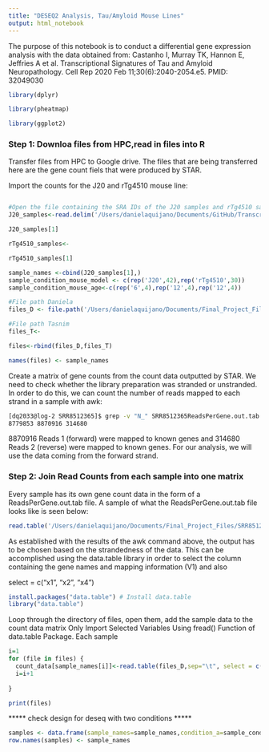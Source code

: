 ```yaml
---
title: "DESEQ2 Analysis, Tau/Amyloid Mouse Lines"
output: html_notebook
---
```


The purpose of this notebook is to conduct a differential gene expression analysis with the data obtained from:
Castanho I, Murray TK, Hannon E, Jeffries A et al. Transcriptional Signatures of Tau and Amyloid Neuropathology. Cell Rep 2020 Feb 11;30(6):2040-2054.e5. PMID: 32049030

```r

library(dplyr)

library(pheatmap)

library(ggplot2)
```



### Step 1: Downloa files from HPC,read in files into R

Transfer files from HPC to Google drive. The files that are being transferred here are the gene count fiels that were produced by STAR. 

Import the counts for the J20 and rTg4510 mouse line:


```r

```

```r
#Open the file containing the SRA IDs of the J20 samples and rTg4510 samples
J20_samples<-read.delim('/Users/danielaquijano/Documents/GitHub/Transcriptomics-Final-Project-/Data_Retrieval/SRR_Acc_List_J20_6m_12m.txt',header=FALSE)

```

```r
J20_samples[1]
```


```r
rTg4510_samples<-
```

```r
rTg4510_samples[1]
```

```r

sample_names <-cbind(J20_samples[1],)
sample_condition_mouse_model <- c(rep('J20',42),rep('rTg4510',30))
sample_condition_mouse_age<-c(rep('6',4),rep('12',4),rep('12',4))
```

```r
#File path Daniela
files_D <- file.path('/Users/danielaquijano/Documents/Final_Project_Files',paste(sample_names,"ReadsPerGene.out.tab",sep=""))
```

```r
#File path Tasnim
files_T<-

```

```r
files<-rbind(files_D,files_T)
```

```r
names(files) <- sample_names
```


Create a matrix of gene counts from the count data outputted by STAR. We need to check whether the library preparation was stranded or unstranded. In order to do this, we can count the number of reads mapped to each strand in a sample with awk:

```bash
[dq2033@log-2 SRR8512365]$ grep -v "N_" SRR8512365ReadsPerGene.out.tab | awk '{unst+=$2;forw+=$3;rev+=$4}END{print unst,forw,rev}'
8779853 8870916 314680
```
8870916 Reads 1 (forward) were mapped to known genes and  314680 Reads 2 (reverse) were mapped to known genes. For our analysis, we will use the data coming from the forward strand. 


### Step 2: Join Read Counts from each sample into one matrix

Every sample has its own gene count data in the form of a ReadsPerGene.out.tab file. A sample of what the ReadsPerGene.out.tab file looks like is seen below:

```r
read.table('/Users/danielaquijano/Documents/Final_Project_Files/SRR8512351ReadsPerGene.out.tab',sep="\t")
```
As established with the results of the awk command above, the output has to be chosen based on the strandedness of the data. This can be accomplished using the data.table library in order to select the column containing the gene names and mapping information (V1) and also

 select = c("x1", "x2", "x4")

```r
install.packages("data.table") # Install data.table
library("data.table")    
```

Loop through the directory of files, open them, add the sample data to the count data matrix
Only Import Selected Variables Using fread() Function of data.table Package. Each sample 
```r
i=1
for (file in files) {
  count_data[sample_names[i]]<-read.table(files_D,sep="\t", select = c("x1", "x2", "x4"))
  i=i+1
  
}
```

```r
print(files)
```

***** check design for deseq with two conditions *****
```r

samples <- data.frame(sample_names=sample_names,condition_a=sample_condition_mouse_model, condition_b=sample_condition_mouse_age)
row.names(samples) <- sample_names
```

